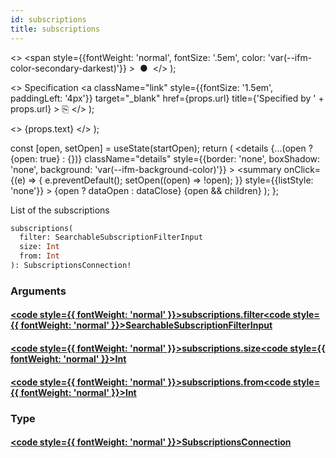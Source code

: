 ```yaml
---
id: subscriptions
title: subscriptions
---
```


  <>
    <span
      style={{fontWeight: 'normal', fontSize: '.5em', color: 'var(--ifm-color-secondary-darkest)'}}
    >
      &nbsp;●&nbsp;
    </span>
  </>
);

  <>
    Specification
    <a
      className="link"
      style={{fontSize: '1.5em', paddingLeft: '4px'}}
      target="_blank"
      href={props.url}
      title={'Specified by ' + props.url}
    >
      ⎘
    </a>
  </>
);

  <>
    <span className={props.class}>{props.text}</span>
  </>
);


  const [open, setOpen] = useState(startOpen);
  return (
    <details
      {...(open ? {open: true} : {})}
      className="details"
      style={{border: 'none', boxShadow: 'none', background: 'var(--ifm-background-color)'}}
    >
      <summary
        onClick={(e) => {
          e.preventDefault();
          setOpen((open) => !open);
        }}
        style={{listStyle: 'none'}}
      >
        {open ? dataOpen : dataClose}
      </summary>
      {open && children}
    </details>
  );
};

List of the subscriptions

```graphql
subscriptions(
  filter: SearchableSubscriptionFilterInput
  size: Int
  from: Int
): SubscriptionsConnection!
```

### Arguments

#### [<code style={{ fontWeight: 'normal' }}>subscriptions.<b>filter</b></code>](#)<Bullet />[<code style={{ fontWeight: 'normal' }}><b>SearchableSubscriptionFilterInput</b></code>](/docs/apis/graphql/types/inputs/searchable-subscription-filter-input.mdx) <Badge class="badge badge--secondary " text="input"/>

#### [<code style={{ fontWeight: 'normal' }}>subscriptions.<b>size</b></code>](#)<Bullet />[<code style={{ fontWeight: 'normal' }}><b>Int</b></code>](/docs/apis/graphql/types/scalars/int.mdx) <Badge class="badge badge--secondary " text="scalar"/>

#### [<code style={{ fontWeight: 'normal' }}>subscriptions.<b>from</b></code>](#)<Bullet />[<code style={{ fontWeight: 'normal' }}><b>Int</b></code>](/docs/apis/graphql/types/scalars/int.mdx) <Badge class="badge badge--secondary " text="scalar"/>

### Type

#### [<code style={{ fontWeight: 'normal' }}><b>SubscriptionsConnection</b></code>](/docs/apis/graphql/types/objects/subscriptions-connection.mdx) <Badge class="badge badge--secondary " text="object"/>
